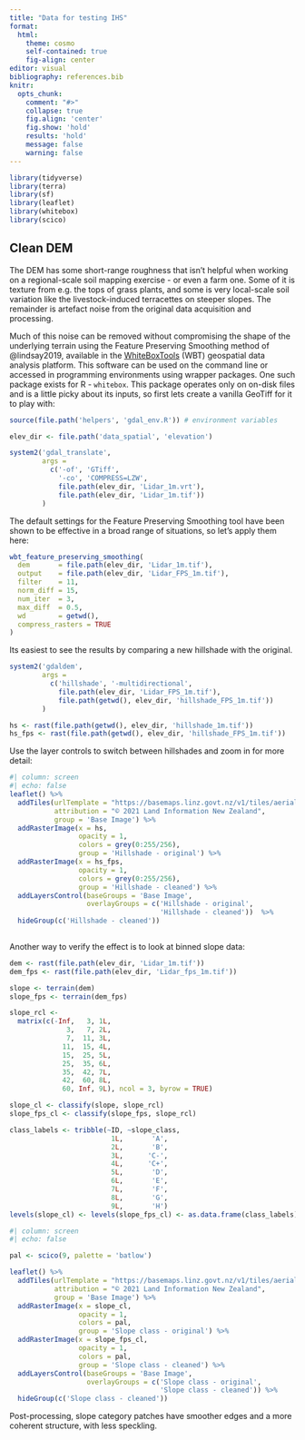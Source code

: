 ```yaml
---
title: "Data for testing IHS"
format: 
  html:
    theme: cosmo
    self-contained: true
    fig-align: center
editor: visual
bibliography: references.bib
knitr:
  opts_chunk:
    comment: "#>"
    collapse: true
    fig.align: 'center'
    fig.show: 'hold'
    results: 'hold'
    message: false
    warning: false
---
```


```r
library(tidyverse)
library(terra)
library(sf)
library(leaflet)
library(whitebox)
library(scico)

```

## Clean DEM

The DEM has some short-range roughness that isn't helpful when working on a regional-scale soil mapping exercise - or even a farm one. Some of it is texture from e.g. the tops of grass plants, and some is very local-scale soil variation like the livestock-induced terracettes on steeper slopes. The remainder is artefact noise from the original data acquisition and processing.

Much of this noise can be removed without compromising the shape of the underlying terrain using the Feature Preserving Smoothing method of @lindsay2019, available in the [WhiteBoxTools](https://www.whiteboxgeo.com/) (WBT) geospatial data analysis platform. This software can be used on the command line or accessed in programming environments using wrapper packages. One such package exists for R - `whitebox`. This package operates only on on-disk files and is a little picky about its inputs, so first lets create a vanilla GeoTiff for it to play with:

```r
source(file.path('helpers', 'gdal_env.R')) # environment variables

elev_dir <- file.path('data_spatial', 'elevation')

system2('gdal_translate',
        args = 
          c('-of', 'GTiff', 
            '-co', 'COMPRESS=LZW',
            file.path(elev_dir, 'Lidar_1m.vrt'),
            file.path(elev_dir, 'Lidar_1m.tif'))
        )

```

The default settings for the Feature Preserving Smoothing tool have been shown to be effective in a broad range of situations, so let's apply them here:

```r
wbt_feature_preserving_smoothing(
  dem       = file.path(elev_dir, 'Lidar_1m.tif'),
  output    = file.path(elev_dir, 'Lidar_FPS_1m.tif'),
  filter    = 11,
  norm_diff = 15,
  num_iter  = 3,
  max_diff  = 0.5,
  wd        = getwd(),
  compress_rasters = TRUE
)
```

Its easiest to see the results by comparing a new hillshade with the original.

```r
system2('gdaldem',
        args =
          c('hillshade', '-multidirectional', 
            file.path(elev_dir, 'Lidar_FPS_1m.tif'), 
            file.path(getwd(), elev_dir, 'hillshade_FPS_1m.tif'))
        )

hs <- rast(file.path(getwd(), elev_dir, 'hillshade_1m.tif'))
hs_fps <- rast(file.path(getwd(), elev_dir, 'hillshade_FPS_1m.tif'))
```

Use the layer controls to switch between hillshades and zoom in for more detail:

```r
#| column: screen
#| echo: false
leaflet() %>%
  addTiles(urlTemplate = "https://basemaps.linz.govt.nz/v1/tiles/aerial/WebMercatorQuad/{z}/{x}/{y}.webp?api=c01gasx5z7qptvpjrc85ysfjzbj",
           attribution = "© 2021 Land Information New Zealand",
           group = 'Base Image') %>% 
  addRasterImage(x = hs, 
                 opacity = 1, 
                 colors = grey(0:255/256),
                 group = 'Hillshade - original') %>% 
  addRasterImage(x = hs_fps, 
                 opacity = 1, 
                 colors = grey(0:255/256),
                 group = 'Hillshade - cleaned') %>% 
  addLayersControl(baseGroups = 'Base Image',
                   overlayGroups = c('Hillshade - original',
                                     'Hillshade - cleaned'))  %>% 
  hideGroup(c('Hillshade - cleaned'))
  
```

Another way to verify the effect is to look at binned slope data:

```r
dem <- rast(file.path(elev_dir, 'Lidar_1m.tif'))
dem_fps <- rast(file.path(elev_dir, 'Lidar_fps_1m.tif'))

slope <- terrain(dem)
slope_fps <- terrain(dem_fps)

slope_rcl <-
  matrix(c(-Inf,   3, 1L,
              3,   7, 2L,
              7,  11, 3L, 
             11,  15, 4L,
             15,  25, 5L,
             25,  35, 6L,
             35,  42, 7L,
             42,  60, 8L,
             60, Inf, 9L), ncol = 3, byrow = TRUE)

slope_cl <- classify(slope, slope_rcl)
slope_fps_cl <- classify(slope_fps, slope_rcl)

class_labels <- tribble(~ID, ~slope_class,
                         1L,       'A',
                         2L,       'B',
                         3L,      'C-',
                         4L,      'C+',
                         5L,       'D',
                         6L,       'E',
                         7L,       'F',
                         8L,       'G',
                         9L,       'H')
levels(slope_cl) <- levels(slope_fps_cl) <- as.data.frame(class_labels)

```

```r
#| column: screen
#| echo: false

pal <- scico(9, palette = 'batlow')

leaflet() %>%
  addTiles(urlTemplate = "https://basemaps.linz.govt.nz/v1/tiles/aerial/WebMercatorQuad/{z}/{x}/{y}.webp?api=c01gasx5z7qptvpjrc85ysfjzbj",
           attribution = "© 2021 Land Information New Zealand",
           group = 'Base Image') %>% 
  addRasterImage(x = slope_cl, 
                 opacity = 1, 
                 colors = pal,
                 group = 'Slope class - original') %>% 
  addRasterImage(x = slope_fps_cl, 
                 opacity = 1, 
                 colors = pal,
                 group = 'Slope class - cleaned') %>% 
  addLayersControl(baseGroups = 'Base Image',
                   overlayGroups = c('Slope class - original',
                                     'Slope class - cleaned')) %>% 
  hideGroup(c('Slope class - cleaned'))
```

Post-processing, slope category patches have smoother edges and a more coherent structure, with less speckling.
